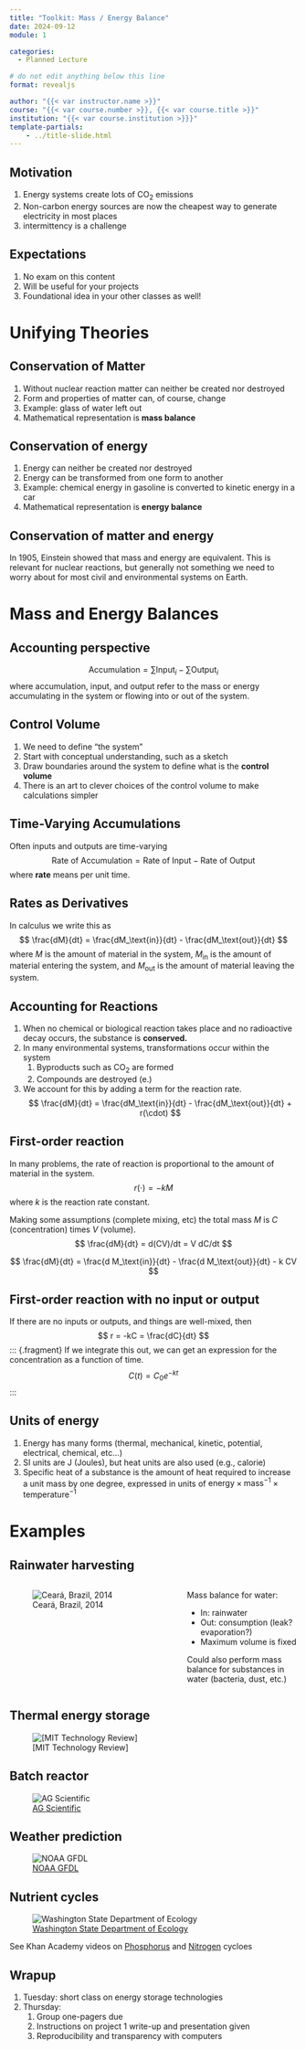 ```yaml
---
title: "Toolkit: Mass / Energy Balance"
date: 2024-09-12
module: 1

categories: 
  - Planned Lecture

# do not edit anything below this line
format: revealjs

author: "{{< var instructor.name >}}"
course: "{{< var course.number >}}, {{< var course.title >}}"
institution: "{{< var course.institution >}}}"
template-partials:
    - ../title-slide.html
---
```


## Motivation

::: {.incremental}
1. Energy systems create lots of $\text{CO}_2$ emissions
1. Non-carbon energy sources are now the cheapest way to generate electricity in most places
1. intermittency is a challenge
:::


## Expectations

1. No exam on this content
1. Will be useful for your projects
1. Foundational idea in your other classes as well!

# Unifying Theories

## Conservation of Matter

::: {.incremental}
1. Without nuclear reaction matter can neither be created nor destroyed
1. Form and properties of matter can, of course, change
1. Example: glass of water left out
1. Mathematical representation is **mass balance**
:::

## Conservation of energy

::: {.incremental}
1. Energy can neither be created nor destroyed
1. Energy can be transformed from one form to another
1. Example: chemical energy in gasoline is converted to kinetic energy in a car
1. Mathematical representation is **energy balance**
:::

## Conservation of matter and energy

In 1905, Einstein showed that mass and energy are equivalent.
This is relevant for nuclear reactions, but generally not something we need to worry about for most civil and environmental systems on Earth.

# Mass and Energy Balances

## Accounting perspective

$$
\text{Accumulation} = \sum\text{Input}_i - \sum\text{Output}_i
$$
where accumulation, input, and output refer to the mass or energy accumulating in the system or flowing into or out of the system.

## Control Volume

::: {.incremental}
1. We need to define "the system"
1. Start with conceptual understanding, such as a sketch
1. Draw boundaries around the system to define what is the **control volume**
1. There is an art to clever choices of the control volume to make calculations simpler
:::

## Time-Varying Accumulations

Often inputs and outputs are time-varying
$$
\text{Rate of Accumulation} = \text{Rate of Input} - \text{Rate of Output}
$$
where **rate** means per unit time.

## Rates as Derivatives
In calculus we write this as
$$
\frac{dM}{dt} = \frac{dM_\text{in}}{dt} - \frac{dM_\text{out}}{dt}
$$
where $M$ is the amount of material in the system, $M_\text{in}$ is the amount of material entering the system, and $M_\text{out}$ is the amount of material leaving the system.

## Accounting for Reactions

::: {.incremental}
1. When no chemical or biological reaction takes place and no radioactive decay occurs, the substance is **conserved.**
1. In many environmental systems, transformations occur within the system
    1. Byproducts such as $\text{CO}_2$  are formed
    1. Compounds are destroyed (e.)
1. We account for this by adding a term for the reaction rate.
$$
\frac{dM}{dt} = \frac{dM_\text{in}}{dt} - \frac{dM_\text{out}}{dt} + r(\cdot)
$$
:::

## First-order reaction {.smaller}

In many problems, the rate of reaction is proportional to the amount of material in the system.
$$
r(\cdot) = -k M
$$
where $k$ is the reaction rate constant.

::: {.fragment}
Making some assumptions (complete mixing, etc) the total mass $M$ is $C$ (concentration) times $V$ (volume).
$$
\frac{dM}{dt} = d(CV)/dt = V dC/dt
$$
:::
::: {.fragment}
$$
\frac{dM}{dt} = \frac{d M_\text{in}}{dt} - \frac{d M_\text{out}}{dt} - k CV
$$
:::

## First-order reaction with no input or output

If there are no inputs or outputs, and things are well-mixed, then
$$
r = -kC = \frac{dC}{dt}
$$
::: {.fragment}
If we integrate this out, we can get an expression for the concentration as a function of time.
$$
C(t) = C_0 e^{-kt}
$$
:::

## Units of energy

::: {.incremental}
1. Energy has many forms (thermal, mechanical, kinetic, potential, electrical, chemical, etc...)
1. SI units are $\text{J}$ (Joules), but heat units are also used (e.g., calorie)
1. Specific heat of a substance is the amount of heat required to increase a unit mass by one degree, expressed in units of $\text{energy} \times \text{mass}^{-1} \times \text{temperature}^{-1}$
:::

# Examples

## Rainwater harvesting

:::: {.columns}
::: {.column width="60%"}
![Ceará, Brazil, 2014](rwh.JPG)
:::
::: {.column .fragment width="40%"}
Mass balance for water: 

- In: rainwater
- Out: consumption (leak? evaporation?)
- Maximum volume is fixed

Could also perform mass balance for substances in water (bacteria, dust, etc.)
:::
::::

## Thermal energy storage


![[MIT Technology Review]](https://wp.technologyreview.com/wp-content/uploads/2023/10/Antora-Thermal-Battery.jpg?fit=2160,1214)


## Batch reactor


![[AG Scientific](https://agscientific.com/blog/sequencing-batch-reactors.html) ](https://agscientific.com/system/user_files/wordpress/2020/09/Depositphotos_6490033_xl-2015-1024x683.jpg)


## Weather prediction

![[NOAA GFDL](https://www.gfdl.noaa.gov/shield/)](https://www.gfdl.noaa.gov/wp-content/uploads/2022/10/SHiELD_Family_Chart.gif)

## Nutrient cycles

![[Washington State Department of Ecology](https://ecology.wa.gov/blog/may-2023/headed-to-a-lake-or-river-today-look-out-for-bloom)](https://ecology.wa.gov/ecology/media/BlogMedia/WQ/05232023-Algae.JPG?ext=.jpg)

See Khan Academy videos on [Phosphorus](https://www.khanacademy.org/science/biology/ecology/biogeochemical-cycles/v/phosphorous-cycle) and [Nitrogen](https://www.khanacademy.org/science/biology/ecology/biogeochemical-cycles/v/nitrogen-cycle) cycloes


## Wrapup

1. Tuesday: short class on energy storage technologies
1. Thursday: 
    1. Group one-pagers due
    1. Instructions on project 1 write-up and presentation given
    1. Reproducibility and transparency with computers

::: {#refs}
:::